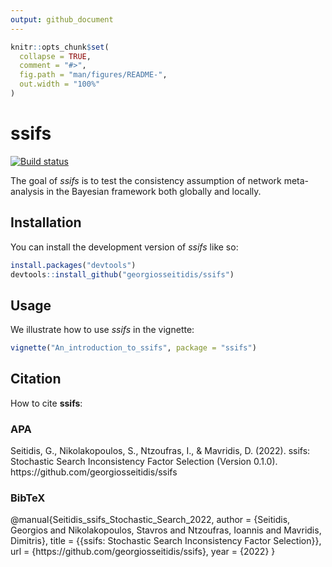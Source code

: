```yaml
---
output: github_document
---
```


<!-- README.md is generated from README.Rmd. Please edit that file -->

```r
knitr::opts_chunk$set(
  collapse = TRUE,
  comment = "#>",
  fig.path = "man/figures/README-",
  out.width = "100%"
)
```

# ssifs

<!-- badges: start -->
[![Build status](https://ci.appveyor.com/api/projects/status/emmthhvea0mi7qu6?svg=true)](https://ci.appveyor.com/project/georgiosseitidis/ssifs)
<!-- badges: end -->

The goal of *ssifs* is to test the consistency assumption of network meta-analysis in the Bayesian framework both globally and locally.

## Installation

You can install the development version of *ssifs* like so:

``` r
install.packages("devtools")
devtools::install_github("georgiosseitidis/ssifs")
```

## Usage

We illustrate how to use *ssifs* in the vignette:

``` r
vignette("An_introduction_to_ssifs", package = "ssifs")
```

## Citation

How to cite **ssifs**:

### APA

Seitidis, G., Nikolakopoulos, S., Ntzoufras, I., & Mavridis, D. (2022). ssifs: Stochastic Search Inconsistency Factor Selection (Version 0.1.0). https://github.com/georgiosseitidis/ssifs

### BibTeX

@manual{Seitidis_ssifs_Stochastic_Search_2022,
author = {Seitidis, Georgios and Nikolakopoulos, Stavros and Ntzoufras, Ioannis and Mavridis, Dimitris},
title = {{ssifs: Stochastic Search Inconsistency Factor Selection}},
url = {https://github.com/georgiosseitidis/ssifs},
year = {2022}
}
